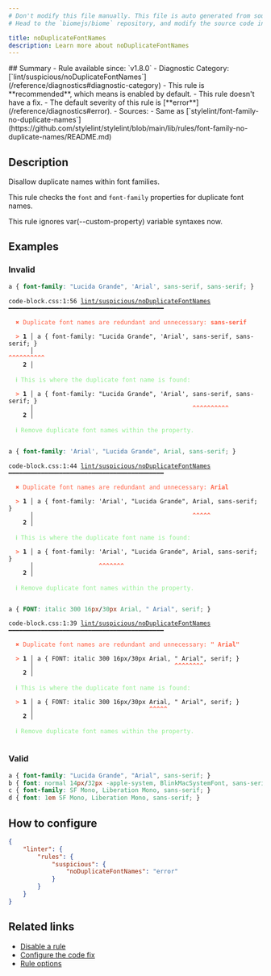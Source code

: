 ```yaml
---
# Don't modify this file manually. This file is auto generated from source, and you will lose your changes next time the website is built.
# Head to the `biomejs/biome` repository, and modify the source code in there.

title: noDuplicateFontNames
description: Learn more about noDuplicateFontNames
---
```


<Tabs>
<TabItem label="CSS" icon="seti:css">
## Summary
- Rule available since: `v1.8.0`
- Diagnostic Category: [`lint/suspicious/noDuplicateFontNames`](/reference/diagnostics#diagnostic-category)
- This rule is **recommended**, which means is enabled by default.
- This rule doesn't have a fix.
- The default severity of this rule is [**error**](/reference/diagnostics#error).
- Sources: 
  - Same as [`stylelint/font-family-no-duplicate-names`](https://github.com/stylelint/stylelint/blob/main/lib/rules/font-family-no-duplicate-names/README.md)

## Description
Disallow duplicate names within font families.

This rule checks the `font` and `font-family` properties for duplicate font names.

This rule ignores var(--custom-property) variable syntaxes now.

## Examples

### Invalid

```css
a { font-family: "Lucida Grande", 'Arial', sans-serif, sans-serif; }
```

<pre class="language-text"><code class="language-text">code-block.css:1:56 <a href="https://biomejs.dev/linter/rules/no-font-family-duplicate-names">lint/suspicious/noDuplicateFontNames</a> ━━━━━━━━━━━━━━━━━━━━━━━━━━━━━━━━━━━━━━━━━━━<br /><br />  <strong><span style="color: Tomato;">✖</span></strong> <span style="color: Tomato;">Duplicate font names are redundant and unnecessary: </span><span style="color: Tomato;"><strong>sans-serif</strong></span><br />  <br />  <strong><span style="color: Tomato;">&gt;</span></strong> <strong>1 │ </strong>a &#123; font-family: &quot;Lucida Grande&quot;, 'Arial', sans-serif, sans-serif; &#125;<br />   <strong>   │ </strong>                                                       <strong><span style="color: Tomato;">^</span></strong><strong><span style="color: Tomato;">^</span></strong><strong><span style="color: Tomato;">^</span></strong><strong><span style="color: Tomato;">^</span></strong><strong><span style="color: Tomato;">^</span></strong><strong><span style="color: Tomato;">^</span></strong><strong><span style="color: Tomato;">^</span></strong><strong><span style="color: Tomato;">^</span></strong><strong><span style="color: Tomato;">^</span></strong><strong><span style="color: Tomato;">^</span></strong><br />    <strong>2 │ </strong><br />  <br />  <strong><span style="color: lightgreen;">ℹ</span></strong> <span style="color: lightgreen;">This is where the duplicate font name is found:</span><br />  <br />  <strong><span style="color: Tomato;">&gt;</span></strong> <strong>1 │ </strong>a &#123; font-family: &quot;Lucida Grande&quot;, 'Arial', sans-serif, sans-serif; &#125;<br />   <strong>   │ </strong>                                           <strong><span style="color: Tomato;">^</span></strong><strong><span style="color: Tomato;">^</span></strong><strong><span style="color: Tomato;">^</span></strong><strong><span style="color: Tomato;">^</span></strong><strong><span style="color: Tomato;">^</span></strong><strong><span style="color: Tomato;">^</span></strong><strong><span style="color: Tomato;">^</span></strong><strong><span style="color: Tomato;">^</span></strong><strong><span style="color: Tomato;">^</span></strong><strong><span style="color: Tomato;">^</span></strong><br />    <strong>2 │ </strong><br />  <br />  <strong><span style="color: lightgreen;">ℹ</span></strong> <span style="color: lightgreen;">Remove duplicate font names within the property.</span><br />  <br /></code></pre>

```css
a { font-family: 'Arial', "Lucida Grande", Arial, sans-serif; }
```

<pre class="language-text"><code class="language-text">code-block.css:1:44 <a href="https://biomejs.dev/linter/rules/no-font-family-duplicate-names">lint/suspicious/noDuplicateFontNames</a> ━━━━━━━━━━━━━━━━━━━━━━━━━━━━━━━━━━━━━━━━━━━<br /><br />  <strong><span style="color: Tomato;">✖</span></strong> <span style="color: Tomato;">Duplicate font names are redundant and unnecessary: </span><span style="color: Tomato;"><strong>Arial</strong></span><br />  <br />  <strong><span style="color: Tomato;">&gt;</span></strong> <strong>1 │ </strong>a &#123; font-family: 'Arial', &quot;Lucida Grande&quot;, Arial, sans-serif; &#125;<br />   <strong>   │ </strong>                                           <strong><span style="color: Tomato;">^</span></strong><strong><span style="color: Tomato;">^</span></strong><strong><span style="color: Tomato;">^</span></strong><strong><span style="color: Tomato;">^</span></strong><strong><span style="color: Tomato;">^</span></strong><br />    <strong>2 │ </strong><br />  <br />  <strong><span style="color: lightgreen;">ℹ</span></strong> <span style="color: lightgreen;">This is where the duplicate font name is found:</span><br />  <br />  <strong><span style="color: Tomato;">&gt;</span></strong> <strong>1 │ </strong>a &#123; font-family: 'Arial', &quot;Lucida Grande&quot;, Arial, sans-serif; &#125;<br />   <strong>   │ </strong>                 <strong><span style="color: Tomato;">^</span></strong><strong><span style="color: Tomato;">^</span></strong><strong><span style="color: Tomato;">^</span></strong><strong><span style="color: Tomato;">^</span></strong><strong><span style="color: Tomato;">^</span></strong><strong><span style="color: Tomato;">^</span></strong><strong><span style="color: Tomato;">^</span></strong><br />    <strong>2 │ </strong><br />  <br />  <strong><span style="color: lightgreen;">ℹ</span></strong> <span style="color: lightgreen;">Remove duplicate font names within the property.</span><br />  <br /></code></pre>

```css
a { FONT: italic 300 16px/30px Arial, " Arial", serif; }
```

<pre class="language-text"><code class="language-text">code-block.css:1:39 <a href="https://biomejs.dev/linter/rules/no-font-family-duplicate-names">lint/suspicious/noDuplicateFontNames</a> ━━━━━━━━━━━━━━━━━━━━━━━━━━━━━━━━━━━━━━━━━━━<br /><br />  <strong><span style="color: Tomato;">✖</span></strong> <span style="color: Tomato;">Duplicate font names are redundant and unnecessary: </span><span style="color: Tomato;"><strong>&quot; Arial&quot;</strong></span><br />  <br />  <strong><span style="color: Tomato;">&gt;</span></strong> <strong>1 │ </strong>a &#123; FONT: italic 300 16px/30px Arial, &quot; Arial&quot;, serif; &#125;<br />   <strong>   │ </strong>                                      <strong><span style="color: Tomato;">^</span></strong><strong><span style="color: Tomato;">^</span></strong><strong><span style="color: Tomato;">^</span></strong><strong><span style="color: Tomato;">^</span></strong><strong><span style="color: Tomato;">^</span></strong><strong><span style="color: Tomato;">^</span></strong><strong><span style="color: Tomato;">^</span></strong><strong><span style="color: Tomato;">^</span></strong><br />    <strong>2 │ </strong><br />  <br />  <strong><span style="color: lightgreen;">ℹ</span></strong> <span style="color: lightgreen;">This is where the duplicate font name is found:</span><br />  <br />  <strong><span style="color: Tomato;">&gt;</span></strong> <strong>1 │ </strong>a &#123; FONT: italic 300 16px/30px Arial, &quot; Arial&quot;, serif; &#125;<br />   <strong>   │ </strong>                               <strong><span style="color: Tomato;">^</span></strong><strong><span style="color: Tomato;">^</span></strong><strong><span style="color: Tomato;">^</span></strong><strong><span style="color: Tomato;">^</span></strong><strong><span style="color: Tomato;">^</span></strong><br />    <strong>2 │ </strong><br />  <br />  <strong><span style="color: lightgreen;">ℹ</span></strong> <span style="color: lightgreen;">Remove duplicate font names within the property.</span><br />  <br /></code></pre>

### Valid

```css
a { font-family: "Lucida Grande", "Arial", sans-serif; }
b { font: normal 14px/32px -apple-system, BlinkMacSystemFont, sans-serif; }
c { font-family: SF Mono, Liberation Mono, sans-serif; }
d { font: 1em SF Mono, Liberation Mono, sans-serif; }
```

## How to configure
```json title="biome.json"
{
	"linter": {
		"rules": {
			"suspicious": {
				"noDuplicateFontNames": "error"
			}
		}
	}
}

```
## Related links

- [Disable a rule](/linter/#disable-a-rule)
- [Configure the code fix](/linter#configure-the-code-fix)
- [Rule options](/linter/#rule-options)

</TabItem>
</Tabs>

